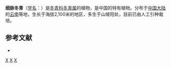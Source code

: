 {{Speciesbox 
| genus = Ilex
| species = venosa
| authority = [[吴征镒|C. Y. Wu]] ex [[李雅茹|Y. R. Li]]
}}

'''细脉冬青'''（[[学名|学名]]：{{lang|la|''Ilex venosa''}}）是[[冬青科|冬青科]][[冬青属|冬青属]]的植物，是中国的特有植物。分布于[[中国大陆|中国大陆]]的[[云南|云南]]等地，生长于海拔2,100米的地区，多生于山坡阳处，目前已由人工引种栽培。

== 参考文献 ==
<div class="references-small">
* {{cite web| url =http://www.bioinfo.cn/db05/KmzwSpecies.php?action=view&id=14285| title =细脉冬青| work =《中国高等植物数据库全库》| publisher =中国科学院微生物研究所| author =昆明植物研究所| accessdate =2009-02-24| deadurl =yes| archiveurl =https://web.archive.org/web/20160305061100/http://www.bioinfo.cn/db05/KmzwSpecies.php?action=view&id=14285| archivedate =2016-03-05}}
</div>
{{Taxonbar|from=Q15227980}}

[[Category:冬青属|X]]
[[Category:中國特有植物|X]]
[[Category:云南植物|X]]